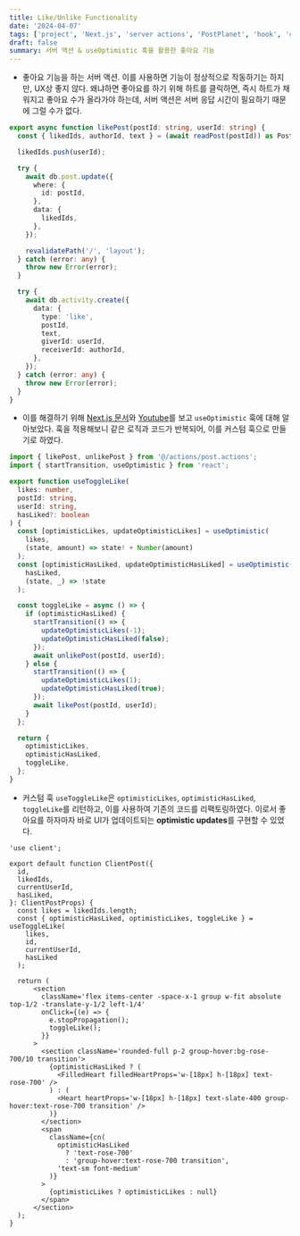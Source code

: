 ```yaml
---
title: Like/Unlike Functionality
date: '2024-04-07'
tags: ['project', 'Next.js', 'server actions', 'PostPlanet', 'hook', 'custom hook']
draft: false
summary: 서버 액션 & useOptimistic 훅을 활용한 좋아요 기능
---
```


- 좋아요 기능을 하는 서버 액션. 이를 사용하면 기능이 정상적으로 작동하기는 하지만, UX상 좋지 않다. 왜냐하면 좋아요를 하기 위해 하트를 클릭하면, 즉시 하트가 채워지고 좋아요 수가 올라가야 하는데, 서버 액션은 서버 응답 시간이 필요하기 때문에 그럴 수가 없다.

```ts:actions/post.actions.ts
export async function likePost(postId: string, userId: string) {
  const { likedIds, authorId, text } = (await readPost(postId)) as Post;

  likedIds.push(userId);

  try {
    await db.post.update({
      where: {
        id: postId,
      },
      data: {
        likedIds,
      },
    });

    revalidatePath('/', 'layout');
  } catch (error: any) {
    throw new Error(error);
  }

  try {
    await db.activity.create({
      data: {
        type: 'like',
        postId,
        text,
        giverId: userId,
        receiverId: authorId,
      },
    });
  } catch (error: any) {
    throw new Error(error);
  }
}
```

- 이를 해결하기 위해 [Next.js 문서](https://nextjs.org/docs/app/building-your-application/data-fetching/server-actions-and-mutations#optimistic-updates)와 [Youtube](https://www.youtube.com/watch?v=wg3xQogkZDA)를 보고 `useOptimistic` 훅에 대해 알아보았다. 훅을 적용해보니 같은 로직과 코드가 반복되어, 이를 커스텀 훅으로 만들기로 하였다.

```ts:hooks/use-toggle-like.ts
import { likePost, unlikePost } from '@/actions/post.actions';
import { startTransition, useOptimistic } from 'react';

export function useToggleLike(
  likes: number,
  postId: string,
  userId: string,
  hasLiked?: boolean
) {
  const [optimisticLikes, updateOptimisticLikes] = useOptimistic(
    likes,
    (state, amount) => state! + Number(amount)
  );
  const [optimisticHasLiked, updateOptimisticHasLiked] = useOptimistic(
    hasLiked,
    (state, _) => !state
  );

  const toggleLike = async () => {
    if (optimisticHasLiked) {
      startTransition(() => {
        updateOptimisticLikes(-1);
        updateOptimisticHasLiked(false);
      });
      await unlikePost(postId, userId);
    } else {
      startTransition(() => {
        updateOptimisticLikes(1);
        updateOptimisticHasLiked(true);
      });
      await likePost(postId, userId);
    }
  };

  return {
    optimisticLikes,
    optimisticHasLiked,
    toggleLike,
  };
}
```

- 커스텀 훅 `useToggleLike`은  `optimisticLikes`, `optimisticHasLiked`, `toggleLike`를 리턴하고, 이를 사용하여 기존의 코드를 리팩토링하였다. 이로서 좋아요를 하자마자 바로 UI가 업데이트되는 **optimistic updates**를 구현할 수 있었다.

```tsx:components/client-post.tsx
'use client';

export default function ClientPost({
  id,
  likedIds,
  currentUserId,
  hasLiked,
}: ClientPostProps) {
  const likes = likedIds.length;
  const { optimisticHasLiked, optimisticLikes, toggleLike } = useToggleLike(
    likes,
    id,
    currentUserId,
    hasLiked
  );

  return (  
      <section
        className='flex items-center -space-x-1 group w-fit absolute top-1/2 -translate-y-1/2 left-1/4'
        onClick={(e) => {
          e.stopPropagation();
          toggleLike();
        }}
      >
        <section className='rounded-full p-2 group-hover:bg-rose-700/10 transition'>
          {optimisticHasLiked ? (
            <FilledHeart filledHeartProps='w-[18px] h-[18px] text-rose-700' />
          ) : (
            <Heart heartProps='w-[18px] h-[18px] text-slate-400 group-hover:text-rose-700 transition' />
          )}
        </section>
        <span
          className={cn(
            optimisticHasLiked
              ? 'text-rose-700'
              : 'group-hover:text-rose-700 transition',
            'text-sm font-medium'
          )}
        >
          {optimisticLikes ? optimisticLikes : null}
        </span>
      </section>
  );
}
```
